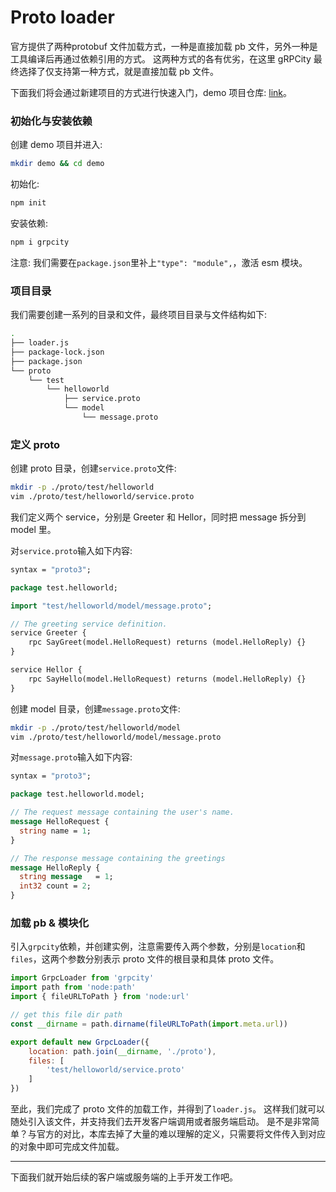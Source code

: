 
# Proto loader

官方提供了两种protobuf 文件加载方式，一种是直接加载 pb 文件，另外一种是工具编译后再通过依赖引用的方式。
这两种方式的各有优劣，在这里 gRPCity 最终选择了仅支持第一种方式，就是直接加载 pb 文件。

下面我们将会通过新建项目的方式进行快速入门，demo 项目仓库: [link](https://github.com/chakhsu/grpcity-basic-demo)。

### 初始化与安装依赖

创建 demo 项目并进入:
```bash filename="Terminal"
mkdir demo && cd demo
```

初始化:
```bash filename="Terminal" sh npm2yarn
npm init
```

安装依赖:
```bash filename="Terminal" npm2yarn
npm i grpcity
```

注意: 我们需要在`package.json`里补上`"type": "module",`，激活 esm 模块。

### 项目目录

我们需要创建一系列的目录和文件，最终项目目录与文件结构如下:

```bash filename="Terminal" {2}
.
├── loader.js
├── package-lock.json
├── package.json
└── proto
    └── test
        └── helloworld
            ├── service.proto
            └── model
                └── message.proto
```

### 定义 proto

创建 proto 目录，创建`service.proto`文件:

```bash filename="Terminal"
mkdir -p ./proto/test/helloworld
vim ./proto/test/helloworld/service.proto
```

我们定义两个 service，分别是 Greeter 和 Hellor，同时把 message 拆分到 model 里。

对`service.proto`输入如下内容:

```proto filename="./proto/test/helloworld/service.proto"
syntax = "proto3";

package test.helloworld;

import "test/helloworld/model/message.proto";

// The greeting service definition.
service Greeter {
    rpc SayGreet(model.HelloRequest) returns (model.HelloReply) {}
}

service Hellor {
    rpc SayHello(model.HelloRequest) returns (model.HelloReply) {}
}
```

创建 model 目录，创建`message.proto`文件:

```bash filename="Terminal"
mkdir -p ./proto/test/helloworld/model
vim ./proto/test/helloworld/model/message.proto
```

对`message.proto`输入如下内容:

```proto filename="./proto/test/helloworld/model/message.proto"
syntax = "proto3";

package test.helloworld.model;

// The request message containing the user's name.
message HelloRequest {
  string name = 1;
}

// The response message containing the greetings
message HelloReply {
  string message   = 1;
  int32 count = 2;
}
```

### 加载 pb & 模块化

引入`grpcity`依赖，并创建实例，注意需要传入两个参数，分别是`location`和`files`，这两个参数分别表示 proto 文件的根目录和具体 proto 文件。

```js filename="./loader.js"
import GrpcLoader from 'grpcity'
import path from 'node:path'
import { fileURLToPath } from 'node:url'

// get this file dir path
const __dirname = path.dirname(fileURLToPath(import.meta.url))

export default new GrpcLoader({
    location: path.join(__dirname, './proto'),
    files: [
        'test/helloworld/service.proto'
    ]
})
```

至此，我们完成了 proto 文件的加载工作，并得到了`loader.js`。
这样我们就可以随处引入该文件，并支持我们去开发客户端调用或者服务端启动。
是不是非常简单？与官方的对比，本库去掉了大量的难以理解的定义，只需要将文件传入到对应的对象中即可完成文件加载。

---

下面我们就开始后续的客户端或服务端的上手开发工作吧。
